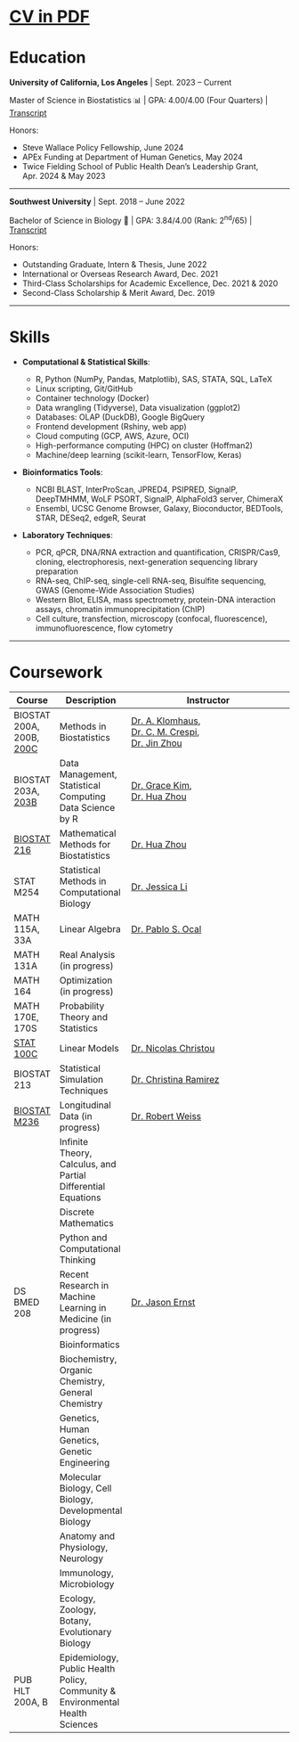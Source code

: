 <a href="assets/CV.pdf" style="font-size: 30px;">**CV in PDF**</a>

# Education

**University of California, Los Angeles** \| Sept. 2023 -- Current

\newline

Master of Science in Biostatistics 📊 \| GPA: 4.00/4.00 (Four Quarters) \| [Transcript](assets/09.19_transcript.pdf)

Honors:

-   Steve Wallace Policy Fellowship, June 2024
-   APEx Funding at Department of Human Genetics, May 2024
-   Twice Fielding School of Public Health Dean's Leadership Grant, Apr. 2024 & May 2023

------------------------------------------------------------------------

**Southwest University** \| Sept. 2018 -- June 2022

\newline

Bachelor of Science in Biology 🧬 \| GPA: 3.84/4.00 (Rank: 2<sup>nd</sup>/65) \| [Transcript](assets/Jiachen_Ai_WES_report.pdf)

Honors:

-   Outstanding Graduate, Intern & Thesis, June 2022\
-   International or Overseas Research Award, Dec. 2021\
-   Third-Class Scholarships for Academic Excellence, Dec. 2021 & 2020\
-   Second-Class Scholarship & Merit Award, Dec. 2019

------------------------------------------------------------------------


# Skills

-   **Computational & Statistical Skills**:

    -   R, Python (NumPy, Pandas, Matplotlib), SAS, STATA, SQL, LaTeX
    -   Linux scripting, Git/GitHub
    -   Container technology (Docker)
    -   Data wrangling (Tidyverse), Data visualization (ggplot2)
    -   Databases: OLAP (DuckDB), Google BigQuery
    -   Frontend development (Rshiny, web app)
    -   Cloud computing (GCP, AWS, Azure, OCI)
    -   High-performance computing (HPC) on cluster (Hoffman2)
    -   Machine/deep learning (scikit-learn, TensorFlow, Keras)

-   **Bioinformatics Tools**:

    -   NCBI BLAST, InterProScan, JPRED4, PSIPRED, SignalP, DeepTMHMM, WoLF PSORT, SignalP, AlphaFold3 server, ChimeraX
    -   Ensembl, UCSC Genome Browser, Galaxy, Bioconductor, BEDTools, STAR, DESeq2, edgeR, Seurat

-   **Laboratory Techniques**:

    -   PCR, qPCR, DNA/RNA extraction and quantification, CRISPR/Cas9, cloning, electrophoresis, next-generation sequencing library preparation
    -   RNA-seq, ChIP-seq, single-cell RNA-seq, Bisulfite sequencing, GWAS (Genome-Wide Association Studies)
    -   Western Blot, ELISA, mass spectrometry, protein-DNA interaction assays, chromatin immunoprecipitation (ChIP)
    -   Cell culture, transfection, microscopy (confocal, fluorescence), immunofluorescence, flow cytometry

------------------------------------------------------------------------

# Coursework


| **Course**  | **Description**  | **Instructor**  |
|--------------------|---------------------------------------------|-----------------------------------------------------------------------------------------------------------------------------|
| BIOSTAT 200A, 200B, [200C](https://ucla-biostat-200c.github.io/2023spring/schedule/schedule.html) | Methods in Biostatistics | [Dr. A. Klomhaus](https://profiles.ucla.edu/alexandra.klomhaus), <br> [Dr. C. M. Crespi](https://ph.ucla.edu/about/faculty-staff-directory/catherine-m-crespi), <br> [Dr. Jin Zhou](https://ph.ucla.edu/about/faculty-staff-directory/jin-zhou) |
| BIOSTAT 203A, [203B](https://ucla-biostat-203b.github.io/2024winter/schedule/schedule-lec1.html) | Data Management, Statistical Computing <br> Data Science by R | [Dr. Grace Kim](https://bioscience.ucla.edu/people/hyun-grace-kim/), <br> [Dr. Hua Zhou](https://ph.ucla.edu/about/faculty-staff-directory/hua-zhou) |
| [BIOSTAT 216](https://ucla-biostat-216.github.io/2024fall/schedule/schedule.html) | Mathematical Methods for Biostatistics | [Dr. Hua Zhou](https://ph.ucla.edu/about/faculty-staff-directory/hua-zhou) |
| STAT M254  | Statistical Methods in Computational Biology | [Dr. Jessica Li](http://jsb.ucla.edu/about-jingyi-jessica-li/) |
| MATH 115A, 33A | Linear Algebra | [Dr. Pablo S. Ocal](https://pabloocal.github.io/index.html) |
| MATH 131A | Real Analysis (in progress) |  |
| MATH 164 | Optimization (in progress) |  |
| MATH 170E, 170S | Probability Theory and Statistics |  |
| [STAT 100C](assets/100c_content.pdf) | Linear Models | [Dr. Nicolas Christou](http://www.stat.ucla.edu/~nchristo/) |
| BIOSTAT 213 | Statistical Simulation Techniques | [Dr. Christina Ramirez](https://ph.ucla.edu/about/faculty-staff-directory/christina-ramirez) |
| [BIOSTAT M236](https://robweiss.faculty.biostat.ucla.edu/biostat236) | Longitudinal Data (in progress) | [Dr. Robert Weiss](https://ph.ucla.edu/about/faculty-staff-directory/robert-erin-weiss) |
| | Infinite Theory, Calculus, and Partial Differential Equations |  |
| | Discrete Mathematics |  |
| | Python and Computational Thinking |  |
| DS BMED 208 | Recent Research in Machine Learning in Medicine (in progress) | [Dr. Jason Ernst](https://ernstlab.biolchem.ucla.edu/people/jason-ernst/) |
| | Bioinformatics |  |
| | Biochemistry, Organic Chemistry, General Chemistry |  |
| | Genetics, Human Genetics, Genetic Engineering |  |
| | Molecular Biology, Cell Biology, Developmental Biology |  |
| | Anatomy and Physiology, Neurology |  |
| | Immunology, Microbiology |  |
| | Ecology, Zoology, Botany, Evolutionary Biology |  |
| PUB HLT 200A, B | Epidemiology, Public Health Policy, Community & Environmental Health Sciences |  |
